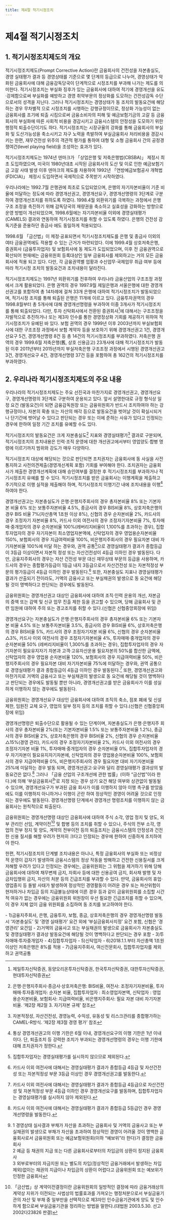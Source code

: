 ```yaml
---
title: 제4절 적기시정조치
---
```

# 제4절 적기시정조치

## 1. 적기시정조치제도의 개요

적기시정조치제도(Prompt Corrective Action)란 금융회사의 건전성을 자본충실도, 경영 실태평가 결과 등 경영상태를 기준으로 몇 단계의 등급으로 나누어, 경영상태가 악화된 금융회사에 대해 금융감독당국이 단계적으로 시정조치를 부과해 나가는 제도를 의미한다. 적기시정조치는 부실화 징후가 있는 금융회사에 대하여 적기에 경영개선을 유도·강제함으로써 부실화를 예방하고 경영 취약부문의 정상화를 도모하는 건전성감독 수단으로서의 성격을 지닌다. 그러나 적기시정조치는 경영상태가 동 조치의 발동요건에 해당하는 경우 무차별적 으로 시정조치를 시행하는 강행규정이므로, 정상화 가능성이 없는 금융회사를 조기에 퇴출 시킴으로써 금융소비자의 피해 및 예금보험기금의 고갈 등 금융회사의 부실화에 따른 사회적 비용을 경감시키고 금융시스템의 안정성을 도모하기 위한 행정적 퇴출수단이기도 하다. 적기시정조치는 시장규율의 강화를 통해 금융회사의 부실화 및 도산가능성을 축소시키고 자구 노력을 촉발하여 부실금융회사 처리비용을 경감시키는 한편, 재무건전성 위주의 객관적 평가를 통하여 대형 및 소형 금융회사 간의 공정경쟁여건(level playing field)을 조성하는 효과가 있다.

적기시정조치제도는 1974년 덴마크가 「상업은행 및 저축은행법(CBSBA)」 제정시 최초 도입하였으며, 미국이 1980년대초 시작된 금융회사의 도산 및 이로 인한 예금보험기금 고갈 사태 발생 이후 덴마크의 제도를 차용하여 1992년 「연방예금보험공사 개혁법(FDICIA)」 제정시 도입하면서 국제적으로 주목받기 시작하였다.

우리나라에는 1992.7월 은행권에 최초로 도입되었으며, 은행의 자기자본비율이 기준 비율에 미달하는 정도에 따라 경영개선권고, 경영개선요구, 경영개선명령의 3단계로 구분 하여 경영개선조치를 취하도록 하였다. 1998.4월 외환위기를 극복하는 과정에서 은행 구조 조정을 촉진하기 위해 감독당국의 재량권을 축소하고 실효성을 강화하는 방향으로 운영 방법이 개선되었으며, 1998.6월에는 자기자본비율 이외에 경영실태평가(CAMELS) 결과와 연동하여 적기시정조치를 취할 수 있도록 하였다. 은행의 건전성 감독기준을 준용하던 종금사 에도 동일하게 적용되었다.

1998.6월 「금산법」이 제정·공표되면서 적기시정조치제도를 은행 및 종금사 이외의 여타 금융권역에도 적용할 수 있는 근거가 마련되었다. 이에 1999.4월 상호저축은행, 증권회사 (금융투자업자) 및 보험회사에 동 제도가 도입되었으며, 이후 전 금융권역으로 확산되어 현재에는 금융위원회 등록대상인 일부 금융회사를 제외하고는 거의 모든 금융회사에 적용 되고 있다. 다만, 각 금융권역별 업황과 수신업무·국제업무 취급 여부 등에 따라 적기시정 조치의 발동요건과 조치내용이 달라진다.

적기시정조치제도는 1997년 외환위기를 전후하여 우리나라 금융산업의 구조조정 과정에서 크게 활용되었다. 은행 권역의 경우 1997.9월 제일은행과 서울은행에 대한 경영개선권고를 포함하여 총 14차례에 걸쳐 33개 은행에 대하여 적기시정조치가 발동되었으며, 적기시정 조치를 통해 퇴출된 은행은 11개에 이르고 있다. 금융투자권역의 경우 1998.8월부터 총 5개사에 대해 경영개선명령을 부과하여 이중 3개사가 적기시정조치를 통해 퇴출되었다. 다만, 투자 신탁회사에서 전환된 증권회사[^1]에 대해서는 구조조정을 자발적으로 추진하거나 또는 제3자 인수를 통한 경영정상화 기회를 제공하기 위하여 적기시정조치가 유예된 바 있다. 보험 권역의 경우 1999년 이후 2003년까지 부실보험회사에 대한 구조조정 과정에서 보험 계약자 등을 보호하기 위해 경영개선권고 1건, 경영개선요구 5건, 경영개선명령 8건 등 총 14건의 적기시정조치를 부과하였다. 저축은행 권역의 경우 1999.6월 저축은행(舊, 상호 신용금고) 23개사에 대해 적기시정조치가 발동된 이후 2011년부터 2015년까지 부실저축은행 구조조정 과정에서 시행된 경영개선권고 3건, 경영개선요구 4건, 경영개선명령 37건 등을 포함하여 총 162건의 적기시정조치를 부과하였다.

[^1]: 제일투자신탁증권, 동양오리온투자신탁증권, 한국투자신탁증권, 대한투자신탁증권, 현대투자신탁증권

## 2. 우리나라 적기시정조치제도의 주요 내용
우리나라의 적기시정조치제도는 주요 선진국과 마찬가지로 경영개선권고, 경영개선요구, 경영개선명령의 3단계로 구분하여 운용되고 있다. 앞서 설명한대로 규정 형식상 일정 요건 (발동요건)이 되면 금융감독원장 또는 금융위원회가 반드시 조치하여야 하는 강행규정이나, 자본의 확충 또는 자산의 매각 등으로 발동요건을 벗어날 것이 확실시되거나 단기간에 벗어날 수 있다고 판단되는 경우 또는 이에 준하는 사유가 있다고 인정되는 경우에 한하여 일정 기간 조치를 유예할 수도 있다.

적기시정조치의 발동요건은 크게 자본충실도[^2] 지표와 경영실태평가[^3] 결과로 구분되며, 적기시정조치의 조치내용은 인력·조직 운영에 대한 개선권고에서부터 영업양도·합병 명령에 이르기까지 범위와 강도가 매우 다양하다.

적기시정조치 대상에 해당되는 것으로 판단되면 조치권자는 금융회사에 동 사실을 사전 통지하고 사전의견제출(경영개선계획 포함) 기회를 부여해야 한다. 조치권자는 금융회사가 제출한 경영개선계획에 대해 승인여부를 결정한 후 적기시정조치를 부과하거나 적기시정조치 유예를 할 수 있다. 적기시정조치를 받은 금융회사는 이행계획을 제출하고 주기적으로 이행 실적을 제출해야 하며, 적기시정조치 이행기간 내에 조치내용을 이행[^4]하여야 한다.

경영개선권고는 자본충실도가 은행·은행지주회사의 경우 총자본비율 8% 또는 기본자본 비율 6% 또는 보통주자본비율 4.5%, 종금사의 경우 BIS비율 8%, 상호저축은행의 경우 BIS 비율 7%(자산총액 1조원 이상 8%), 신협의 경우 순자본비율 2%, 카드사의 경우 조정자기 자본비율 8%, 카드사 이외 여전사의 경우 조정자기자본비율 7%, 투자매매·중개업자의 경우 순자본비율 100%(레버리지비율이 1,100%를 초과하는 경우), 집합투자업자의 경우 자기자본이 최소영업자본액에, 신탁업자의 경우 영업용순자본비율 150%, 보험회사의 경우 지급여력비율 100%, 비은행지주회사의 경우 필요자본 대비 자기자본비율 100%에 미달 하는 경우와, 권역 공통[^5]으로 경영실태평가 결과가 종합등급이 3등급 이상이면서 자본적 정성 또는 자산건전성이 4등급 이하인 경우 발동된다. 다만, 금융지주회사의 경우는 자산 건전성 부문 대신 재무상태 부문의 등급을 사용하며, 카드사의 경우는 종합평가등급이 1등급 내지 3등급으로서 자산건전성 또는 자본적정성 부문의 평가등급이 4등급 이하인 경우 발동된다.[^6] 또한, 자본충실도 지표나 경영실태평가 결과가 산출되기 전이라도, 거액의 금융사고 또는 부실채권의 발생으로 동 요건에 해당될 것이 명백하다고 판단되는 경우에도 발동된다.

금융위원회는 경영개선권고 대상인 금융회사에 대하여 조직·인력 운용의 개선, 자본금 의 증액 또는 감액 및 신규 업무 진출 제한 등을 권고할 수 있으며, 당해 금융회사 및 관련 임원에 대하여 주의 또는 경고조치를 취할 수 있다.(신협은 신협중앙회장에 위임)

경영개선요구는 자본충실도가 은행·은행지주회사의 경우 총자본비율 6% 또는 기본자본 비율 4.5% 또는 보통주자본비율 3.5%, 종금사의 경우 BIS비율 6%, 상호저축은행의 경우 BIS비율 5%, 카드사의 경우 조정자기자본 비율 6%, 신협의 경우 순자본비율 △3%, 카드사 이외 여전사의 경우 조정자기자본비율 4%, 투자매매·중개업자의 경우 순자본비율 50% (레버리지비율이 1,300%를 초과하는 경우), 집합투자업자의 경우 자기자본이 필요유지자기 자본과 고객·고유자산운용 필요자본의 50%를 합산한 금액에, 신탁업자의 경우 영업용 순자본비율 120%, 보험회사의 경우 지급여력비율 50%, 비은행지주회사의 경우 필요자본 대비 자기자본비율 75%에 미달하는 경우와, 권역 공통으로 경영실태평가 결과 종합등급이 4등급 이하인 경우 발동된다.[^7] 또한, 경영개선권고와 마찬가지로 거액의 금융사고 또는 부실채권의 발생으로 동 요건에 해당될 것이 명백하다고 판단되는 경우에도 발동될 뿐만 아니라, 경영개선권고를 받은 금융회사가 이를 성실하게 이행하지 않는 경우에도 발동된다.

금융위원회는 경영개선요구 대상인 금융회사에 대하여 조직의 축소, 점포 폐쇄 및 신설 제한, 임원진 교체 요구, 영업의 일부 정지 등의 조치를 취할 수 있다.(신협은 신협중앙회장에 위임)

경영개선명령은 퇴출수단으로 활용될 수 있는 단계이며, 자본충실도가 은행·은행지주 회사의 경우 총자본비율 2%(또는 기본자본비율 1.5% 또는 보통주자본비율 1.2%), 종금사의 경우 BIS비율 2%, 상호저축은행의 경우 BIS비율 2%, 신협의 경우 순자본비율 △15%(경영 관리), 카드사의 경우 조정자기자본비율 2%, 카드사 이외 여전사의 경우 조정자기자본 비율 1%, 투자매매·중개업자의 경우 순자본비율 0%, 집합투자업자의 경우 자기자본이 필요유지자기자본에, 신탁업자의 경우 영업용순자본비율 100%, 보험회사의 경우 지급여력비율 0%, 비은행지주회사의 경우 필요자본 대비 자기자본비율 25%에 미달하는 경우 발동 되며, 경영개선권고·요구와 달리 경영실태평가 결과상의 발동요건은 없다.[^8] 그러나 「금융 산업의 구조개선에 관한 법률」(이하 “금산법”이라 한다.)에 의해 ‘부실금융회사[^9]’로 지정 되는 경우 상기 요건 해당 여부와 상관없이 발동될 수 있으며, 경영개선요구가 부과된 금융 회사가 이를 이행하지 않아 이행 촉구를 받았음에도 이를 이행하지 아니하거나 이행이 곤란 하여 정상적인 경영이 어려울 것으로 인정되는 경우에도 발동된다. 경영개선명령 단계에서 경영개선 명령조치를 이행하지 않는 금융회사는 원칙적으로 퇴출된다.

금융위원회는 경영개선명령 대상인 금융회사에 대하여 주식 소각, 영업 정지 및 양도, 외부 관리인 선임, 계약이전[^10] 및 합병 등의 조치를 취할 수 있으나, 주식의 전부 소각, 영업의 전부 정지 및 양도, 계약의 전부이전 등의 퇴출조치는 금융시스템의 안정성과 건전한 신용 질서를 해할 우려가 현저히 크다고 인정되는 경우에 한하여 신중하게 조치하여야 한다.

한편, 적기시정조치의 단계별 조치내용은 아니나, 특정 금융회사의 부실화 또는 비정상적 운영이 갑자기 발생하여 금융시스템의 정상 작동을 방해하고 건전한 신용질서를 크게 저해할 우려가 있다고 인정되는 경우에는, 금융위원회는 그 위험을 제거하기 위해 당해 금융회사에 대하여 채무변제 금지, 자회사 등에 대한 신용공여 금지, 회사채 발행 및 자금차입행위 금지, 자산의 처분 등의 긴급조치를 부과할 수 있다. 만약, 금융회사의 휴업·영업중지 등 돌발 사태가 발생하여 정상적인 경영활동이 어려운 경우 또는 파산위험이 현저하거나 차입금 등의 지급불능상태에 이른 경우 등과 같이 금융위원회를 소집할 시간적 여유가 없는 경우에는 금융위원회 위원장이 우선 필요한 긴급조치를 취할 수 있으며, 이 경우 지체 없이 금융 위원회를 소집하여 동 조치를 보고하여야 한다.

[^2]: 은행·은행지주회사·종금사·상호저축은행: BIS비율, 여전사: 조정자기자본비율, 투자매매·투자중개업자: 순자본 비율, 집합투자업자 : 최소영업자본액, 신탁업자 : 영업용순자본비율, 보험회사: 지급여력비율, 비은행지주회사: 필요 자본 대비 자기자본비율. ‘제2장 제2절 3. 자기자본 규제’ 참조
[^3]: 자본적정성, 자산건전성, 경영능력, 수익성, 유동성 및 리스크관리를 종합평가하는 CAMEL-R방식. ‘제2장 제3절 경영 평가’ 참조
[^4]: 통상 경영개선권고의 이행 기한은 6월 이내, 경영개선요구의 이행 기한은 1년 이내이다. 단, 퇴출조치 등 강력한 조치가 부과되는 경영개선명령의 경우는 이행 기한에 대해 조치권자가 정한다.
[^5]: 집합투자업자는 경영실태평가를 실시하지 않으므로 제외된다.
[^6]: 카드사 이외 여전사에 대해서는 경영실태평가 결과가 종합등급 4등급 및 자산건전성 또는 자본적정성 부문 3등급 이상인 경우 경영개선권고를 발동한다.
[^7]: 카드사 이외 여전사에 대해서는 경영실태평가 결과가 종합등급 4등급으로 자산건전성 및 자본적정성 부문 4등급 이하인 경우 경영개선요구를 발동하며, 집합투자업자는 경영실태평가를 실시하지 않아 제외된다.
[^8]: 카드사 이외 여전사에 대해서는 경영실태평가 결과가 종합등급 5등급인 경우 경영개선명령을 발동한다.
[^9]: 1 경영상태 실사결과 부채가 자산을 초과하는 금융회사 및 거액의 금융사고 또는 부실채권의 발생으로 부채가 자산을 초과하여 정상적인 경영이 어려울 것이 명백한 금융회사로서 금융위원회 또는 예금보험위원회(이하 “예보위”라 한다)가 결정한 금융회사 <br/>2 예금 등 채권의 지급 또는 다른 금융회사로부터의 차입금의 상환이 정지된 금융회사 <br/>3 외부로부터의 자금지원 또는 별도의 차입(정상적인 금융거래에서 발생하는 차입 제외)없이는 채권의 지급이나 차입금의 상환이 어렵다고 금융위원회 또는 예보위가 인정한 금융회사
[^10]: 「금산법」상 계약이전결정이란 금융위원회의 일방적인 결정에 따라 금융거래상의 계약상 지위가 이전되는 사법상의 법률효과를 가져오는 행정처분으로서 부실금융기관의 자산 및 부채 중 일부만을 선택적으로 제3자인 인수금융기관에게 양도 및 인수하게 함으로써 부실금융기관을 정리하는 방법을 말한다.(대법원 2003.5.30. 선고 2002다23826 판결)

<GCenterImg src ="/fs/3400_1.png" />
<Cmt>
- 1)금융지주회사, 은행, 금융투자, 보험, 종금, 상호저축은행의 경우 경영개선명령 발동시 ‘자본충실도’ 및 ‘경영 실태평가’ 요건 외에 ‘부실금융회사지정’ 요건 포함, 신협은 ‘경영관리’ 요건임
- 2)거액의 금융사고 또는 부실채권의 발생으로 금융회사가 자본충실도 및 경영실태평가 결과상 발동요건에 해당될 것이 명백하다고 판단되는 경우 포함
- 3)투자매매·투자중개업자
- 4)집합투자업자
- 5)신탁업자
- 6)2018.1.1.부터 자산총액 1조원이상인 저축은행은 8%를 적용
- 7)금융지주회사, 여신전문회사, 집합투자업자를 제외하고 권역공통
</Cmt>
<br/>

<Card subTitle = "적기시정조치제도의 흐름도">
<GCenterImg src ="/fs/3400_2.png" width ="500" />
</Card>
